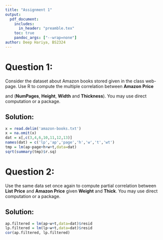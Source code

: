 ```yaml
---
title: "Assignment 1"
output:
  pdf_document:
    includes:
      in_header: "preamble.tex"
    toc: true
    pandoc_args: ["--wrap=none"]
author: Deep Hariya, BS2324
---
```


\newpage

# Question 1:

\smallskip

Consider the dataset about Amazon books stored given in the class web- page. Use R to compute the multiple correlation between **Amazon** **Price**

and (**NumPages**, **Height**, **Width** and **Thickness**). You may use direct computation or a package.

\medskip

## Solution:

```r
x = read.delim('amazon-books.txt')
x = na.omit(x)
dat = x[,c(3,4,6,10,11,12,13)]
names(dat) = c('lp','ap','page','h','w','t','wt')
tmp = lm(ap~page+h+w+t,data=dat)
sqrt(summary(tmp)$r.sq)
```

\newpage

# Question 2:

\smallskip

Use the same data set once again to compute partial correlation between **List** **Price** and **Amazon Price** given **Weight** and **Thick**. You may use direct computation or a package.

\medskip

## Solution:

```r
ap.filtered = lm(ap~w+t,data=dat)$resid
lp.filtered = lm(lp~w+t,data=dat)$resid
cor(ap.filtered, lp.filtered)

```
